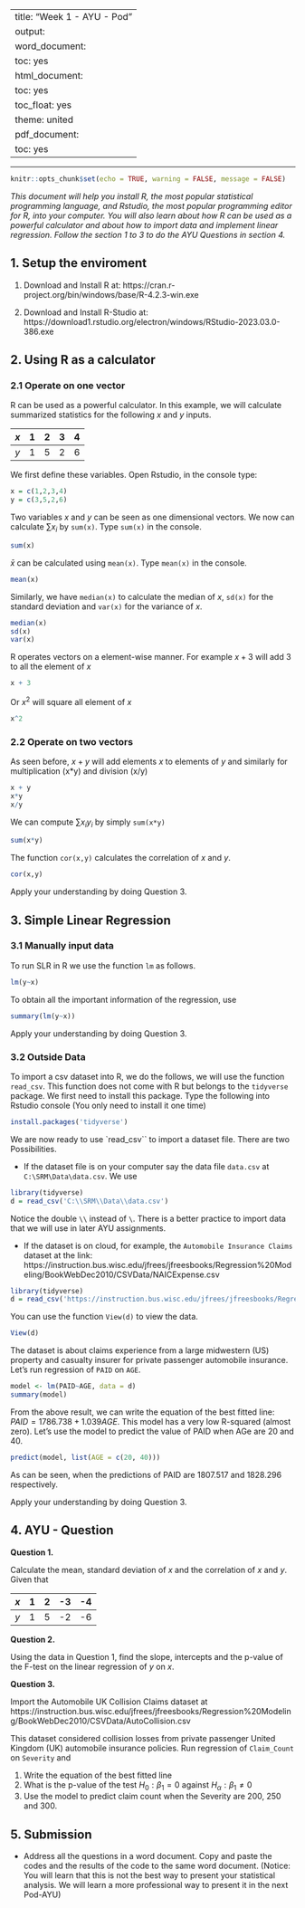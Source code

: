 
---
title: "Week 1 - AYU - Pod"
output:
  word_document:
    toc: yes
  html_document:
    toc: yes
    toc_float: yes
    theme: united
  pdf_document:
    toc: yes
---

---

```r
knitr::opts_chunk$set(echo = TRUE, warning = FALSE, message = FALSE)
```

*This document will help you install R, the most popular statistical programming language, and Rstudio, the most popular programming editor for R, into your computer. You will also learn about how R can be used as a powerful calculator and about how to import data and implement linear regression. Follow the section 1 to 3 to do the AYU Questions in section 4.* 

## 1. Setup the enviroment 

1. Download and Install R at: https://cran.r-project.org/bin/windows/base/R-4.2.3-win.exe

2. Download and Install R-Studio at: https://download1.rstudio.org/electron/windows/RStudio-2023.03.0-386.exe

## 2. Using R as a calculator

### 2.1 Operate on one vector

R can be used as a powerful calculator.  In this example, we will calculate summarized statistics for the following $x$ and $y$ inputs. 

| $x$ | 1 | 2 |3 | 4 | 
|:---|:---|:---|:---|:---|
| $y$ | 1 | 5 | 2 | 6 |

We first define these variables. Open Rstudio, in the console type: 

```r
x = c(1,2,3,4)
y = c(3,5,2,6)
```

Two variables $x$ and $y$ can be seen as one dimensional vectors. We now can calculate $\sum x_i$ by `sum(x)`. Type `sum(x)` in the console.

```r
sum(x)
```
$\bar{x}$ can be calculated using `mean(x)`. Type `mean(x)` in the console. 

```r
mean(x)
```

Similarly, we have `median(x)` to calculate the median of $x$, `sd(x)` for the standard deviation and `var(x)` for the variance of $x$.

```r
median(x)
sd(x)
var(x)
```
R operates vectors on a element-wise manner. For example $x + 3$ will add 3 to all the element of $x$

```r
x + 3
```
Or $x^2$ will square all element of $x$

```r
x^2
```
### 2.2 Operate on two vectors

As seen before, $x+y$ will add elements $x$ to elements of $y$ and similarly for multiplication (x*y) and division (x/y)

```r
x + y
x*y
x/y
```
We can compute $\sum x_i y_i$ by simply `sum(x*y)`

```r
sum(x*y)
```

The function `cor(x,y)` calculates the correlation of $x$ and $y$. 

```r
cor(x,y)
```
Apply your understanding by doing Question 3.  


## 3. Simple Linear Regression

### 3.1 Manually input data

To run SLR in R we use the function `lm` as follows. 

```r
lm(y~x)
```

To obtain all the important information of the regression, use 

```r
summary(lm(y~x))
```

Apply your understanding by doing Question 3. 

### 3.2 Outside Data

To import a csv dataset into R, we do the follows, we will use the function `read_csv`. This function does not come with R but belongs to the `tidyverse` package. We first need to install this package.  Type the following into Rstudio console (You only need to install it one time)

```r
install.packages('tidyverse')
```

We are now ready to use `read_csv`` to import a dataset file.  There are two Possibilities. 

- If the dataset file is on your computer say the data file `data.csv` at `C:\SRM\Data\data.csv`. We use

```r
library(tidyverse)
d = read_csv('C:\\SRM\\Data\\data.csv')
```

Notice the double `\\` instead of `\`. There is a better practice to import data that we will use in later AYU assignments.  

- If the dataset is on cloud, for example, the `Automobile Insurance Claims` dataset 
 at the link: https://instruction.bus.wisc.edu/jfrees/jfreesbooks/Regression%20Modeling/BookWebDec2010/CSVData/NAICExpense.csv

```r
library(tidyverse)
d = read_csv('https://instruction.bus.wisc.edu/jfrees/jfreesbooks/Regression%20Modeling/BookWebDec2010/CSVData/AutoClaims.csv')
```

You can use the function `View(d)` to view the data. 

```r
View(d)
```

The dataset is about claims experience from a large midwestern (US) property and casualty insurer
for private passenger automobile insurance. Let's run regression of `PAID` on `AGE`.

```r
model <- lm(PAID~AGE, data = d)
summary(model)
```
From the above result, we can write the equation of the best fitted line: $PAID =  1786.738 + 1.039AGE$. This model has a very low R-squared (almost zero). Let's use the model to predict the value of PAID when AGe are 20 and 40. 

```r
predict(model, list(AGE = c(20, 40)))
```
As can be seen, when the predictions of PAID are 1807.517 and 1828.296 respectively. 

Apply your understanding by doing Question 3. 

## 4. AYU - Question

**Question 1. **

Calculate the mean, standard deviation of $x$ and the correlation of $x$ and $y$. Given that

| $x$ | 1 | 2 |-3 | -4 | 
|:---|:---|:---|:---|:---|
| $y$ | 1 | 5 | -2 | -6 |

**Question 2. **

Using the data in Question 1, find the slope, intercepts and the p-value of the F-test on the linear regression of $y$ on $x$. 

**Question 3. **

Import the Automobile UK Collision Claims dataset at https://instruction.bus.wisc.edu/jfrees/jfreesbooks/Regression%20Modeling/BookWebDec2010/CSVData/AutoCollision.csv

This dataset considered collision losses from private passenger United Kingdom (UK) automobile insurance policies. Run regression of `Claim_Count` on `Severity` and 

1. Write the equation of the best fitted line
2. What is the p-value of the test $H_0: \beta_1 = 0$ against $H_{\alpha}: \beta_1 \neq 0$
3. Use the model to predict claim count when the Severity are 200, 250 and 300. 

## 5. Submission

- Address all the questions in a word document. Copy and paste the codes and the results of the code to the same word document. (Notice:  You will learn that this is not the best way to present your statistical analysis.  We will learn a more professional way to present it in the next Pod-AYU)
